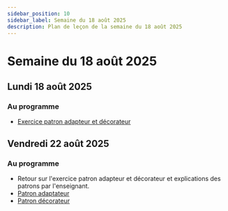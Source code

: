 ```yaml
---
sidebar_position: 10
sidebar_label: Semaine du 18 août 2025
description: Plan de leçon de la semaine du 18 août 2025
---
```


# Semaine du 18 août 2025

## Lundi 18 août 2025

### Au programme

- [Exercice patron adapteur et décorateur](../notes_de_cours/patron_conception/Exercices/adaptor_decorator.mdx)

## Vendredi 22 août 2025

### Au programme

- Retour sur l'exercice patron adapteur et décorateur et
  explications des patrons par l'enseignant.
- [Patron adaptateur](../notes_de_cours/patron_conception/patron_adaptateur.mdx)
- [Patron décorateur](../notes_de_cours/patron_conception/patron_decorateur.mdx)